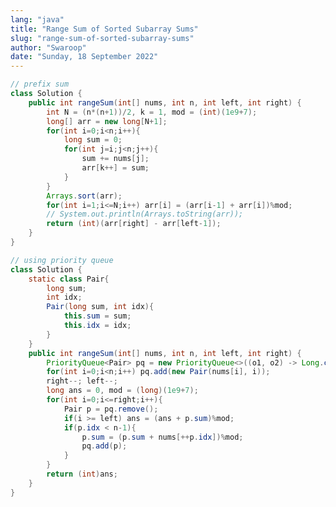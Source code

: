 ```yaml
---
lang: "java"
title: "Range Sum of Sorted Subarray Sums"
slug: "range-sum-of-sorted-subarray-sums"
author: "Swaroop"
date: "Sunday, 18 September 2022"
---
```

```java
// prefix sum
class Solution {
    public int rangeSum(int[] nums, int n, int left, int right) {
        int N = (n*(n+1))/2, k = 1, mod = (int)(1e9+7);
        long[] arr = new long[N+1];
        for(int i=0;i<n;i++){
            long sum = 0;
            for(int j=i;j<n;j++){
                sum += nums[j];
                arr[k++] = sum;
            }
        }
        Arrays.sort(arr);
        for(int i=1;i<=N;i++) arr[i] = (arr[i-1] + arr[i])%mod;
        // System.out.println(Arrays.toString(arr));
        return (int)(arr[right] - arr[left-1]);
    }
}

// using priority queue
class Solution {
    static class Pair{
        long sum;
        int idx;
        Pair(long sum, int idx){
            this.sum = sum;
            this.idx = idx;
        }
    }
    public int rangeSum(int[] nums, int n, int left, int right) {
        PriorityQueue<Pair> pq = new PriorityQueue<>((o1, o2) -> Long.compare(o1.sum, o2.sum));
        for(int i=0;i<n;i++) pq.add(new Pair(nums[i], i));
        right--; left--;
        long ans = 0, mod = (long)(1e9+7);
        for(int i=0;i<=right;i++){
            Pair p = pq.remove();
            if(i >= left) ans = (ans + p.sum)%mod;
            if(p.idx < n-1){
                p.sum = (p.sum + nums[++p.idx])%mod;
                pq.add(p);
            }
        }
        return (int)ans;
    }
}
```